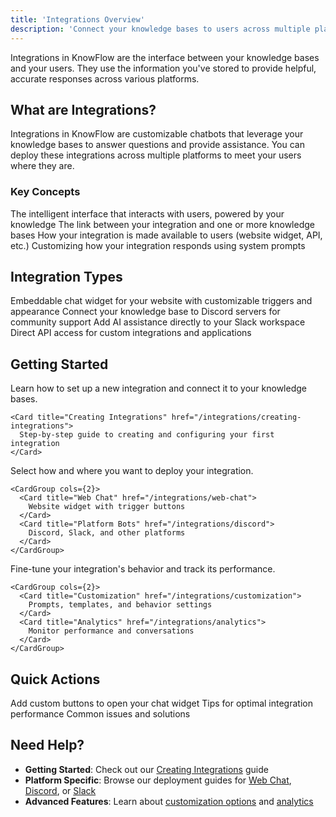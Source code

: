 ```yaml
---
title: 'Integrations Overview'
description: 'Connect your knowledge bases to users across multiple platforms'
---
```


Integrations in KnowFlow are the interface between your knowledge bases and your users. They use the information you've stored to provide helpful, accurate responses across various platforms.

## What are Integrations?

Integrations in KnowFlow are customizable chatbots that leverage your knowledge bases to answer questions and provide assistance. You can deploy these integrations across multiple platforms to meet your users where they are.

### Key Concepts

<CardGroup cols={2}>
  <Card title="Integration" icon="robot">
    The intelligent interface that interacts with users, powered by your knowledge
  </Card>
  <Card title="Knowledge Connection" icon="link">
    The link between your integration and one or more knowledge bases
  </Card>
  <Card title="Deployment" icon="rocket">
    How your integration is made available to users (website widget, API, etc.)
  </Card>
  <Card title="Prompt Engineering" icon="wand-magic-sparkles">
    Customizing how your integration responds using system prompts
  </Card>
</CardGroup>

## Integration Types

<CardGroup cols={2}>
  <Card title="Web Chat Widget" icon="message-circle" href="/integrations/web-chat">
    Embeddable chat widget for your website with customizable triggers and appearance
  </Card>
  <Card title="Discord Bot" icon="discord" href="/integrations/discord">
    Connect your knowledge base to Discord servers for community support
  </Card>
  <Card title="Slack Integration" icon="slack" href="/integrations/slack">
    Add AI assistance directly to your Slack workspace
  </Card>
  <Card title="API Access" icon="code" href="/integrations/api">
    Direct API access for custom integrations and applications
  </Card>
</CardGroup>

## Getting Started

<Steps>
  <Step title="Create Your First Integration">
    Learn how to set up a new integration and connect it to your knowledge bases.
    
    <Card title="Creating Integrations" href="/integrations/creating-integrations">
      Step-by-step guide to creating and configuring your first integration
    </Card>
  </Step>
  
  <Step title="Choose Your Deployment">
    Select how and where you want to deploy your integration.
    
    <CardGroup cols={2}>
      <Card title="Web Chat" href="/integrations/web-chat">
        Website widget with trigger buttons
      </Card>
      <Card title="Platform Bots" href="/integrations/discord">
        Discord, Slack, and other platforms
      </Card>
    </CardGroup>
  </Step>
  
  <Step title="Customize & Monitor">
    Fine-tune your integration's behavior and track its performance.
    
    <CardGroup cols={2}>
      <Card title="Customization" href="/integrations/customization">
        Prompts, templates, and behavior settings
      </Card>
      <Card title="Analytics" href="/integrations/analytics">
        Monitor performance and conversations
      </Card>
    </CardGroup>
  </Step>
</Steps>

## Quick Actions

<CardGroup cols={3}>
  <Card title="Widget Trigger Buttons" icon="cursor-pointer" href="/integrations/widget-triggers">
    Add custom buttons to open your chat widget
  </Card>
  <Card title="Best Practices" icon="lightbulb" href="/integrations/best-practices">
    Tips for optimal integration performance
  </Card>
  <Card title="Troubleshooting" icon="wrench" href="/integrations/troubleshooting">
    Common issues and solutions
  </Card>
</CardGroup>

## Need Help?

- **Getting Started**: Check out our [Creating Integrations](/integrations/creating-integrations) guide
- **Platform Specific**: Browse our deployment guides for [Web Chat](/integrations/web-chat), [Discord](/integrations/discord), or [Slack](/integrations/slack)
- **Advanced Features**: Learn about [customization options](/integrations/customization) and [analytics](/integrations/analytics) 